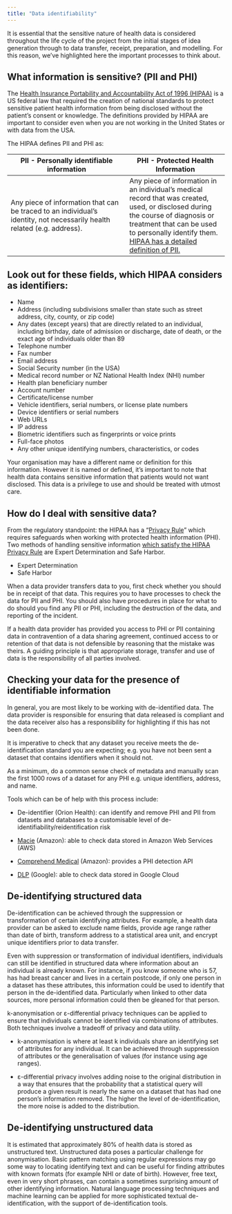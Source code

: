 ```yaml
---
title: "Data identifiability"
---
```


It is essential that the sensitive nature of health data is considered throughout the life cycle of the project from the initial stages of idea generation through to data transfer, receipt, preparation, and modelling. For this reason, we've highlighted here the important processes to think about.

## What information is sensitive? (PII and PHI)

The [Health Insurance Portability and Accountability Act of 1996 (HIPAA)](https://aspe.hhs.gov/report/health-insurance-portability-and-accountability-act-1996) is a US federal law that required the creation of national standards to protect sensitive patient health information from being disclosed without the patient's consent or knowledge. The definitions provided by HIPAA are important to consider even when you are not working in the United States or with data from the USA.

The HIPAA defines PII and PHI as:

| PII - Personally identifiable information | PHI - Protected Health Information |
|-------------------------------------------|------------------------------------|
| Any piece of information that can be traced to an individual's identity, not necessarily health related (e.g. address). | ​​Any piece of information in an individual's medical record that was created, used, or disclosed during the course of diagnosis or treatment that can be used to personally identify them. [HIPAA has a detailed definition of PII.](https://www.hhs.gov/hipaa/for-professionals/privacy/special-topics/de-identification/index.html) |

:::{.callout-note appearance="simple"}
## Look out for these fields, which HIPAA considers as identifiers:
* ​​Name
* Address (including subdivisions smaller than state such as street address, city, county, or zip code)
* Any dates (except years) that are directly related to an individual, including birthday, date of admission or discharge, date of death, or the exact age of individuals older than 89
* Telephone number
* Fax number
* Email address
* Social Security number (in the USA)
* Medical record number or NZ National Health Index (NHI) number
* Health plan beneficiary number
* Account number
* Certificate/license number
* Vehicle identifiers, serial numbers, or license plate numbers
* Device identifiers or serial numbers
* Web URLs
* IP address
* Biometric identifiers such as fingerprints or voice prints
* Full-face photos
* Any other unique identifying numbers, characteristics, or codes
:::

Your organisation may have a different name or definition for this information. However it is named or defined, it's important to note that health data contains sensitive information that patients would not want disclosed. This data is a privilege to use and should be treated with utmost care.

## How do I deal with sensitive data?

From the regulatory standpoint: the HIPAA has a "[Privacy Rule](https://www.hhs.gov/hipaa/for-professionals/privacy/index.html)" which requires safeguards when working with protected health information (PHI). Two methods of handling sensitive information [which satisfy the HIPAA Privacy Rule](https://www.hhs.gov/hipaa/for-professionals/privacy/special-topics/de-identification/index.html) are Expert Determination and Safe Harbor.

- Expert Determination
- Safe Harbor

When a data provider transfers data to you, first check whether you should be in receipt of that data. This requires you to have processes to check the data for PII and PHI. You should also have procedures in place for what to do should you find any PII or PHI, including the destruction of the data, and reporting of the incident.

If a health data provider has provided you access to PHI or PII containing data in contravention of a data sharing agreement, continued access to or retention of that data is not defensible by reasoning that the mistake was theirs. A guiding principle is that appropriate storage, transfer and use of data is the responsibility of all parties involved.

## Checking your data for the presence of identifiable information

In general, you are most likely to be working with de-identified data. The data provider is responsible for ensuring that data released is compliant and the data receiver also has a responsibility for highlighting if this has not been done.

It is imperative to check that any dataset you receive meets the de-identification standard you are expecting; e.g. you have not been sent a dataset that contains identifiers when it should not.

As a minimum, do a common sense check of metadata and manually scan the first 1000 rows of a dataset for any PHI e.g. unique identifiers, address, and name.

Tools which can be of help with this process include:

* De-identifier (Orion Health): can identify and remove PHI and PII from datasets and databases to a customisable level of de-identifiability/reidentification risk

* [Macie](https://aws.amazon.com/macie/) (Amazon): able to check data stored in Amazon Web Services (AWS)

* [Comprehend Medical](https://aws.amazon.com/comprehend/medical/) (Amazon): provides a PHI detection API

* [DLP](https://cloud.google.com/dlp) (Google): able to check data stored in Google Cloud

## De-identifying structured data

De-identification can be achieved through the suppression or transformation of certain identifying attributes. For example, a health data provider can be asked to exclude name fields, provide age range rather than date of birth, transform address to a statistical area unit, and encrypt unique identifiers prior to data transfer.

Even with suppression or transformation of individual identifiers, individuals can still be identified in structured data where information about an individual is already known. For instance, if you know someone who is 57, has had breast cancer and lives in a certain postcode, if only one person in a dataset has these attributes, this information could be used to identify that person in the de-identified data. Particularly when linked to other data sources, more personal information could then be gleaned for that person.

k-anonymisation or ε-differential privacy techniques can be applied to ensure that individuals cannot be identified via combinations of attributes. Both techniques involve a tradeoff of privacy and data utility.

* k-anonymisation is where at least k individuals share an identifying set of attributes for any individual. It can be achieved through suppression of attributes or the generalisation of values (for instance using age ranges).

* ε-differential privacy involves adding noise to the original distribution in a way that ensures that the probability that a statistical query will produce a given result is nearly the same on a dataset that has had one person's information removed. The higher the level of de-identification, the more noise is added to the distribution.

## De-identifying unstructured data

It is estimated that approximately 80% of health data is stored as unstructured text. Unstructured data poses a particular challenge for anonymisation. Basic pattern matching using regular expressions may go some way to locating identifying text and can be useful for finding attributes with known formats (for example NHI or date of birth). However, free text, even in very short phrases, can contain a sometimes surprising amount of other identifying information. Natural language processing techniques and machine learning can be applied for more sophisticated textual de-identification, with the support of de-identification tools.
